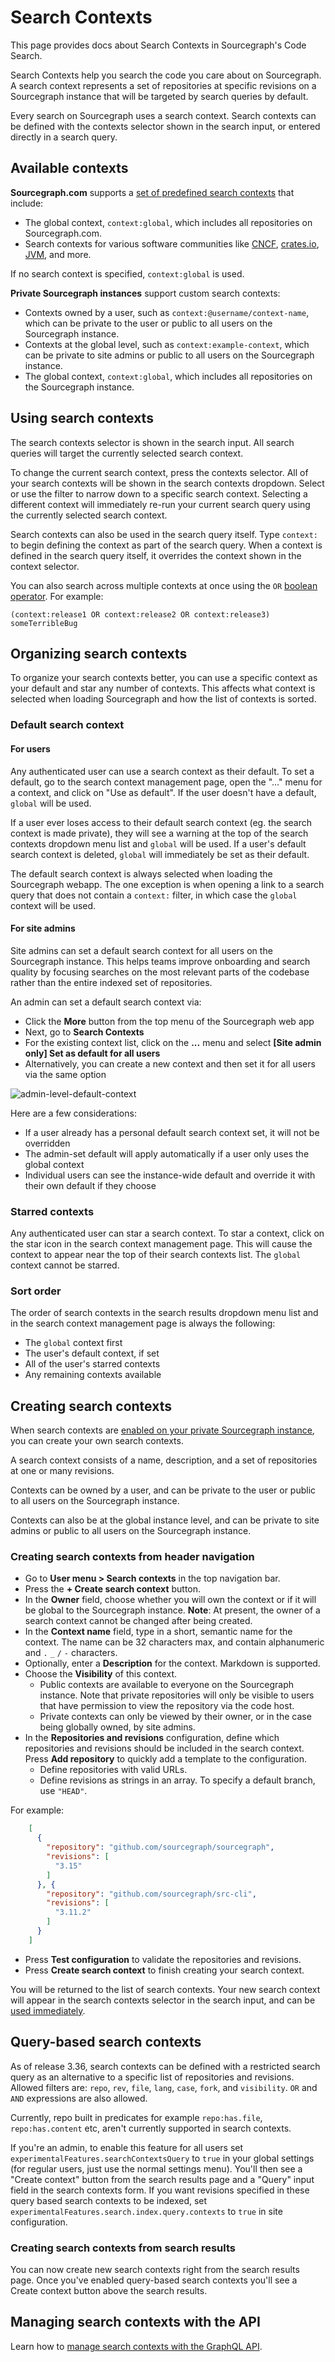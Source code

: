 # Search Contexts

<p className="subtitle">This page provides docs about Search Contexts in Sourcegraph's Code Search.</p>

Search Contexts help you search the code you care about on Sourcegraph. A search context represents a set of repositories at specific revisions on a Sourcegraph instance that will be targeted by search queries by default.

Every search on Sourcegraph uses a search context. Search contexts can be defined with the contexts selector shown in the search input, or entered directly in a search query.

## Available contexts

**Sourcegraph.com** supports a [set of predefined search contexts](https://sourcegraph.com/contexts?order=spec-asc&visible=17&owner=all) that include:

- The global context, `context:global`, which includes all repositories on Sourcegraph.com.
- Search contexts for various software communities like [CNCF](https://sourcegraph.com/search?q=context:CNCF), [crates.io](https://sourcegraph.com/search?q=context:crates.io), [JVM](https://sourcegraph.com/search?q=context:JVM), and more.

If no search context is specified, `context:global` is used.

**Private Sourcegraph instances** support custom search contexts:

- Contexts owned by a user, such as `context:@username/context-name`, which can be private to the user or public to all users on the Sourcegraph instance.
- Contexts at the global level, such as `context:example-context`, which can be private to site admins or public to all users on the Sourcegraph instance.
- The global context, `context:global`, which includes all repositories on the Sourcegraph instance.

## Using search contexts

The search contexts selector is shown in the search input. All search queries will target the currently selected search context.

To change the current search context, press the contexts selector. All of your search contexts will be shown in the search contexts dropdown. Select or use the filter to narrow down to a specific search context. Selecting a different context will immediately re-run your current search query using the currently selected search context.

Search contexts can also be used in the search query itself. Type `context:` to begin defining the context as part of the search query. When a context is defined in the search query itself, it overrides the context shown in the context selector.

You can also search across multiple contexts at once using the `OR` [boolean operator](/code-search/queries#boolean-operators). For example:

`(context:release1 OR context:release2 OR context:release3) someTerribleBug`

## Organizing search contexts

To organize your search contexts better, you can use a specific context as your default and star any number of contexts. This affects what context is selected when loading Sourcegraph and how the list of contexts is sorted.

### Default search context

#### For users

Any authenticated user can use a search context as their default. To set a default, go to the search context management page, open the "..." menu for a context, and click on "Use as default". If the user doesn't have a default, `global` will be used.

If a user ever loses access to their default search context (eg. the search context is made private), they will see a warning at the top of the search contexts dropdown menu list and `global` will be used. If a user's default search context is deleted, `global` will immediately be set as their default.

The default search context is always selected when loading the Sourcegraph webapp. The one exception is when opening a link to a search query that does not contain a `context:` filter, in which case the `global` context will be used.

#### For site admins

Site admins can set a default search context for all users on the Sourcegraph instance. This helps teams improve onboarding and search quality by focusing searches on the most relevant parts of the codebase rather than the entire indexed set of repositories.

An admin can set a default search context via:

- Click the **More** button from the top menu of the Sourcegraph web app
- Next, go to **Search Contexts**
- For the existing context list, click on the **...** menu and select **[Site admin only] Set as default for all users**
- Alternatively, you can create a new context and then set it for all users via the same option

![admin-level-default-context](https://storage.googleapis.com/sourcegraph-assets/Docs/admin-default-context.png)

Here are a few considerations:

- If a user already has a personal default search context set, it will not be overridden
- The admin-set default will apply automatically if a user only uses the global context
- Individual users can see the instance-wide default and override it with their own default if they choose

### Starred contexts

Any authenticated user can star a search context. To star a context, click on the star icon in the search context management page. This will cause the context to appear near the top of their search contexts list. The `global` context cannot be starred.

### Sort order

The order of search contexts in the search results dropdown menu list and in the search context management page is always the following:

- The `global` context first
- The user's default context, if set
- All of the user's starred contexts
- Any remaining contexts available

## Creating search contexts

When search contexts are [enabled on your private Sourcegraph instance](/code-search/features#search-contexts), you can create your own search contexts.

A search context consists of a name, description, and a set of repositories at one or many revisions.

Contexts can be owned by a user, and can be private to the user or public to all users on the Sourcegraph instance.

Contexts can also be at the global instance level, and can be private to site admins or public to all users on the Sourcegraph instance.

### Creating search contexts from header navigation

- Go to **User menu > Search contexts** in the top navigation bar.
- Press the **+ Create search context** button.
- In the **Owner** field, choose whether you will own the context or if it will be global to the Sourcegraph instance. **Note**: At present, the owner of a search context cannot be changed after being created.
- In the **Context name** field, type in a short, semantic name for the context. The name can be 32 characters max, and contain alphanumeric and `.` `_` `/` `-` characters.
- Optionally, enter a **Description** for the context. Markdown is supported.
- Choose the **Visibility** of this context.
  - Public contexts are available to everyone on the Sourcegraph instance. Note that private repositories will only be visible to users that have permission to view the repository via the code host.
  - Private contexts can only be viewed by their owner, or in the case being globally owned, by site admins.
- In the **Repositories and revisions** configuration, define which repositories and revisions should be included in the search context. Press **Add repository** to quickly add a template to the configuration.
  - Define repositories with valid URLs.
  - Define revisions as strings in an array. To specify a default branch, use `"HEAD"`.

For example:

```json
    [
      {
        "repository": "github.com/sourcegraph/sourcegraph",
        "revisions": [
          "3.15"
        ]
      }, {
        "repository": "github.com/sourcegraph/src-cli",
        "revisions": [
          "3.11.2"
        ]
      }
    ]
```

- Press **Test configuration** to validate the repositories and revisions.
- Press **Create search context** to finish creating your search context.

You will be returned to the list of search contexts. Your new search context will appear in the search contexts selector in the search input, and can be [used immediately](#using-search-contexts).

## Query-based search contexts
As of release 3.36, search contexts can be defined with a restricted search query as an alternative to a specific list of repositories and revisions. Allowed filters are: `repo`, `rev`, `file`, `lang`, `case`, `fork`, and `visibility`. `OR` and `AND` expressions are also allowed.

<Callout type="info">Currently, repo built in predicates for example `repo:has.file`, `repo:has.content` etc, aren't currently supported in search contexts.</Callout>

If you're an admin, to enable this feature for all users set `experimentalFeatures.searchContextsQuery` to `true` in your global settings (for regular users, just use the normal settings menu). You'll then see a "Create context" button from the search results page and a "Query" input field in the search contexts form. If you want revisions specified in these query based search contexts to be indexed, set `experimentalFeatures.search.index.query.contexts` to `true` in site configuration.

### Creating search contexts from search results

You can now create new search contexts right from the search results page. Once you've enabled query-based search contexts you'll see a Create context button above the search results.

## Managing search contexts with the API

Learn how to [manage search contexts with the GraphQL API](/api/graphql/managing-search-contexts-with-api).
